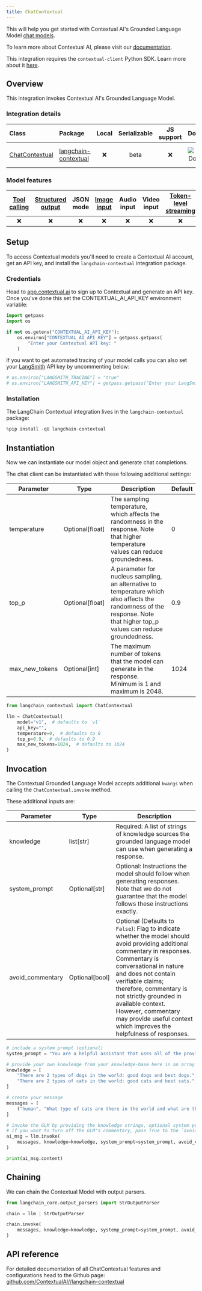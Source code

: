 ```yaml
---
title: ChatContextual
---
```


This will help you get started with Contextual AI's Grounded Language Model [chat models](/oss/concepts/chat_models/).

To learn more about Contextual AI, please visit our [documentation](https://docs.contextual.ai/).

This integration requires the `contextual-client` Python SDK. Learn more about it [here](https://github.com/ContextualAI/contextual-client-python).

## Overview

This integration invokes Contextual AI's Grounded Language Model.

### Integration details

| Class | Package | Local | Serializable | JS support | Downloads | Version |
| :--- | :--- | :---: | :---: |  :---: | :---: | :---: |
| [ChatContextual](https://github.com/ContextualAI//langchain-contextual) | [langchain-contextual](https://pypi.org/project/langchain-contextual/) | ❌ | beta | ❌ | ![PyPI - Downloads](https://img.shields.io/pypi/dm/langchain-contextual?style=flat-square&label=%20) | ![PyPI - Version](https://img.shields.io/pypi/v/langchain-contextual?style=flat-square&label=%20) |

### Model features

| [Tool calling](/oss/how-to/tool_calling) | [Structured output](/oss/how-to/structured_output/) | JSON mode | [Image input](/oss/how-to/multimodal_inputs/) | Audio input | Video input | [Token-level streaming](/oss/how-to/chat_streaming/) | Native async | [Token usage](/oss/how-to/chat_token_usage_tracking/) | [Logprobs](/oss/how-to/logprobs/) |
| :---: | :---: | :---: | :---: |  :---: | :---: | :---: | :---: | :---: | :---: |
| ❌ | ❌ | ❌ | ❌ | ❌ | ❌ | ❌ | ❌ | ❌ | ❌ |

## Setup

To access Contextual models you'll need to create a Contextual AI account, get an API key, and install the `langchain-contextual` integration package.

### Credentials

Head to [app.contextual.ai](https://app.contextual.ai) to sign up to Contextual and generate an API key. Once you've done this set the CONTEXTUAL_AI_API_KEY environment variable:

```python
import getpass
import os

if not os.getenv("CONTEXTUAL_AI_API_KEY"):
    os.environ["CONTEXTUAL_AI_API_KEY"] = getpass.getpass(
        "Enter your Contextual API key: "
    )
```

If you want to get automated tracing of your model calls you can also set your [LangSmith](https://docs.smith.langchain.com/) API key by uncommenting below:

```python
# os.environ["LANGSMITH_TRACING"] = "true"
# os.environ["LANGSMITH_API_KEY"] = getpass.getpass("Enter your LangSmith API key: ")
```

### Installation

The LangChain Contextual integration lives in the `langchain-contextual` package:

```python
%pip install -qU langchain-contextual
```

## Instantiation

Now we can instantiate our model object and generate chat completions.

The chat client can be instantiated with these following additional settings:

| Parameter | Type | Description | Default |
|-----------|------|-------------|---------|
| temperature | Optional[float] | The sampling temperature, which affects the randomness in the response. Note that higher temperature values can reduce groundedness. | 0 |
| top_p | Optional[float] | A parameter for nucleus sampling, an alternative to temperature which also affects the randomness of the response. Note that higher top_p values can reduce groundedness. | 0.9 |
| max_new_tokens | Optional[int] | The maximum number of tokens that the model can generate in the response. Minimum is 1 and maximum is 2048. | 1024 |

```python
from langchain_contextual import ChatContextual

llm = ChatContextual(
    model="v1",  # defaults to `v1`
    api_key="",
    temperature=0,  # defaults to 0
    top_p=0.9,  # defaults to 0.9
    max_new_tokens=1024,  # defaults to 1024
)
```

## Invocation

The Contextual Grounded Language Model accepts additional `kwargs` when calling the `ChatContextual.invoke` method.

These additional inputs are:

| Parameter | Type | Description |
|-----------|------|-------------|
| knowledge | list[str] | Required: A list of strings of knowledge sources the grounded language model can use when generating a response. |
| system_prompt | Optional[str] | Optional: Instructions the model should follow when generating responses. Note that we do not guarantee that the model follows these instructions exactly. |
| avoid_commentary | Optional[bool] | Optional (Defaults to `False`): Flag to indicate whether the model should avoid providing additional commentary in responses. Commentary is conversational in nature and does not contain verifiable claims; therefore, commentary is not strictly grounded in available context. However, commentary may provide useful context which improves the helpfulness of responses. |

```python
# include a system prompt (optional)
system_prompt = "You are a helpful assistant that uses all of the provided knowledge to answer the user's query to the best of your ability."

# provide your own knowledge from your knowledge-base here in an array of string
knowledge = [
    "There are 2 types of dogs in the world: good dogs and best dogs.",
    "There are 2 types of cats in the world: good cats and best cats.",
]

# create your message
messages = [
    ("human", "What type of cats are there in the world and what are the types?"),
]

# invoke the GLM by providing the knowledge strings, optional system prompt
# if you want to turn off the GLM's commentary, pass True to the `avoid_commentary` argument
ai_msg = llm.invoke(
    messages, knowledge=knowledge, system_prompt=system_prompt, avoid_commentary=True
)

print(ai_msg.content)
```

## Chaining

We can chain the Contextual Model with output parsers.

```python
from langchain_core.output_parsers import StrOutputParser

chain = llm | StrOutputParser

chain.invoke(
    messages, knowledge=knowledge, systemp_prompt=system_prompt, avoid_commentary=True
)
```

## API reference

For detailed documentation of all ChatContextual features and configurations head to the Github page: [github.com/ContextualAI//langchain-contextual](https://github.com/ContextualAI//langchain-contextual)
